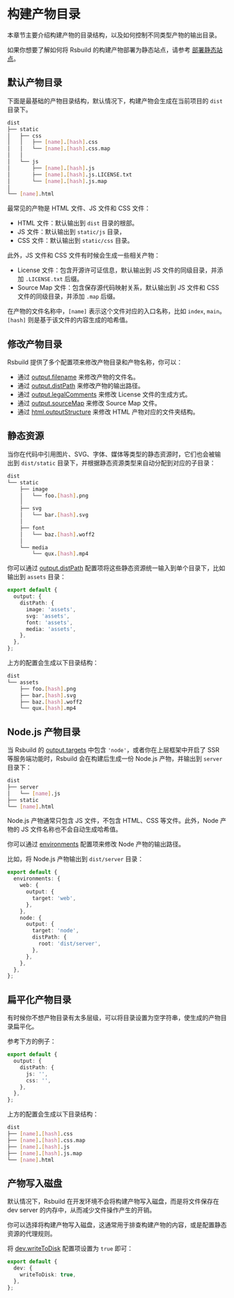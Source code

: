 # 构建产物目录

本章节主要介绍构建产物的目录结构，以及如何控制不同类型产物的输出目录。

如果你想要了解如何将 Rsbuild 的构建产物部署为静态站点，请参考 [部署静态站点](/guide/basic/static-deploy)。

## 默认产物目录

下面是最基础的产物目录结构，默认情况下，构建产物会生成在当前项目的 `dist` 目录下。

```bash
dist
├── static
│   ├── css
│   │   ├── [name].[hash].css
│   │   └── [name].[hash].css.map
│   │
│   └── js
│       ├── [name].[hash].js
│       ├── [name].[hash].js.LICENSE.txt
│       └── [name].[hash].js.map
│
└── [name].html
```

最常见的产物是 HTML 文件、JS 文件和 CSS 文件：

- HTML 文件：默认输出到 `dist` 目录的根部。
- JS 文件：默认输出到 `static/js` 目录，
- CSS 文件：默认输出到 `static/css` 目录。

此外，JS 文件和 CSS 文件有时候会生成一些相关产物：

- License 文件：包含开源许可证信息，默认输出到 JS 文件的同级目录，并添加 `.LICENSE.txt` 后缀。
- Source Map 文件：包含保存源代码映射关系，默认输出到 JS 文件和 CSS 文件的同级目录，并添加 `.map` 后缀。

在产物的文件名称中，`[name]` 表示这个文件对应的入口名称，比如 `index`, `main`。`[hash]` 则是基于该文件的内容生成的哈希值。

## 修改产物目录

Rsbuild 提供了多个配置项来修改产物目录和产物名称，你可以：

- 通过 [output.filename](/config/output/filename) 来修改产物的文件名。
- 通过 [output.distPath](/config/output/dist-path) 来修改产物的输出路径。
- 通过 [output.legalComments](/config/output/legal-comments) 来修改 License 文件的生成方式。
- 通过 [output.sourceMap](/config/output/source-map) 来修改 Source Map 文件。
- 通过 [html.outputStructure](/config/html/output-structure) 来修改 HTML 产物对应的文件夹结构。

## 静态资源

当你在代码中引用图片、SVG、字体、媒体等类型的静态资源时，它们也会被输出到 `dist/static` 目录下，并根据静态资源类型来自动分配到对应的子目录：

```bash
dist
└── static
    ├── image
    │   └── foo.[hash].png
    │
    ├── svg
    │   └── bar.[hash].svg
    │
    ├── font
    │   └── baz.[hash].woff2
    │
    └── media
        └── qux.[hash].mp4
```

你可以通过 [output.distPath](/config/output/dist-path) 配置项将这些静态资源统一输入到单个目录下，比如输出到 `assets` 目录：

```ts
export default {
  output: {
    distPath: {
      image: 'assets',
      svg: 'assets',
      font: 'assets',
      media: 'assets',
    },
  },
};
```

上方的配置会生成以下目录结构：

```bash
dist
└── assets
    ├── foo.[hash].png
    ├── bar.[hash].svg
    ├── baz.[hash].woff2
    └── qux.[hash].mp4
```

## Node.js 产物目录

当 Rsbuild 的 [output.targets](/config/output/targets) 中包含 `'node'`，或者你在上层框架中开启了 SSR 等服务端功能时，Rsbuild 会在构建后生成一份 Node.js 产物，并输出到 `server` 目录下：

```bash
dist
├── server
│   └── [name].js
├── static
└── [name].html
```

Node.js 产物通常只包含 JS 文件，不包含 HTML、CSS 等文件。此外，Node 产物的 JS 文件名称也不会自动生成哈希值。

你可以通过 [environments](/config/environments) 配置项来修改 Node 产物的输出路径。

比如，将 Node.js 产物输出到 `dist/server` 目录：

```ts
export default {
  environments: {
    web: {
      output: {
        target: 'web',
      },
    },
    node: {
      output: {
        target: 'node',
        distPath: {
          root: 'dist/server',
        },
      },
    },
  },
};
```

## 扁平化产物目录

有时候你不想产物目录有太多层级，可以将目录设置为空字符串，使生成的产物目录扁平化。

参考下方的例子：

```ts
export default {
  output: {
    distPath: {
      js: '',
      css: '',
    },
  },
};
```

上方的配置会生成以下目录结构：

```bash
dist
├── [name].[hash].css
├── [name].[hash].css.map
├── [name].[hash].js
├── [name].[hash].js.map
└── [name].html
```

## 产物写入磁盘

默认情况下，Rsbuild 在开发环境不会将构建产物写入磁盘，而是将文件保存在 dev server 的内存中，从而减少文件操作产生的开销。

你可以选择将构建产物写入磁盘，这通常用于排查构建产物的内容，或是配置静态资源的代理规则。

将 [dev.writeToDisk](/config/dev/write-to-disk) 配置项设置为 `true` 即可：

```ts
export default {
  dev: {
    writeToDisk: true,
  },
};
```
